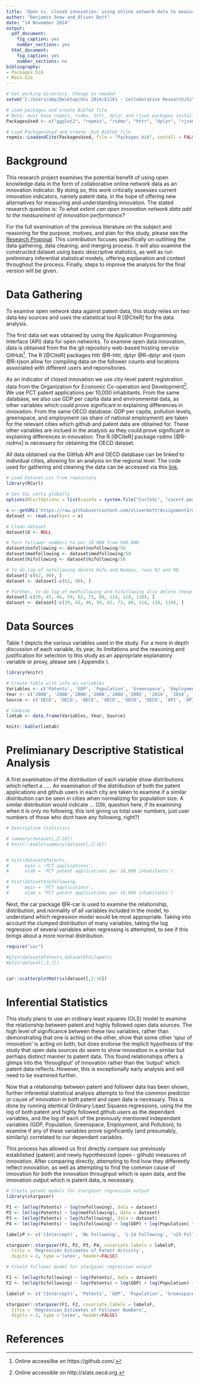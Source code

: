 ```yaml
---
title: 'Open vs. closed innovation: using online network data to measure innovation'
author: "Benjamin Snow and Oliver Bott"
date: "14 November 2014"
output:
  pdf_document:
    fig_caption: yes
    number_sections: yes
  html_document:
    fig_caption: yes
    number_sections: no
bibliography:
- Packages.bib
- Main.bib
---
```


```r
# Set working directory. Change as needed
setwd('C:/Users/a6p/Desktop/Uni 2014/E1161 - Collaborative Research/GitHub Clone/Assignment3/Assignment3/')

# Load packages and create BibTeX file
# Note: must have repmis, rsdmx, httr, dplyr and rjson packages installed
PackagesUsed <- c("ggplot2", "repmis", "rsdmx", "httr", "dplyr", "rjson", "stargazer", "knitr")

# Load PackagesUsed and create .bib BibTeX file
repmis::LoadandCite(PackagesUsed, file = "Packages.bib", install = FALSE)
```

# Background

This research project examines the potential benefit of using open knowledge data in the form of collaborative online network data as an innovation indicator. By doing so, this work critically assesses current innovation indicators, namely patent data, in the hope of offering new alternatives for measuring and understanding innovation. The stated research question is:  *To what extent can open innovation network data add to the measurement of innovation performance?*

For the full examination of the previous literature on the subject and reasoning for the purpose, motives, and plan for this study, please see the [Research Proposal](https://github.com/benjaminsnow/Collaborative-Research-Proposal-Assignment-Two-).  This contribution focuses specifically on outlining the data gathering, data cleaning, and merging process. It will also examine the constructed dataset using basic descriptive statistics, as well as run preliminary inferential statistical models, offering explanation and context throughout the process. Finally, steps to improve the analysis for the final version will be given.

# Data Gathering

To examine open network data against patent data, this study relies on two data key sources and uses the statistical tool R [@CiteR] for the data analysis. 

The first data set was obtained by using the Application Programming Interface (API) data for open networks. To examine open data innovation, data is obtained from the the git repository web-based hosting service GitHub[^GIT]. The R [@CiteR] packages httr @R-httr, dplyr @R-dplyr and rjson @R-rjson allow for compiling data on the follower counts and locations associated with different users and reponsitories.

As an indicator of closed innovation we use city-level patent registration data from the Organization for Economic Co-operation and Development[^OECD]. We use PCT patent applications per 10,000 inhabitants. From the same database, we also use GDP per capita data and environmental data, as other variables which could prove significant in explaining differences in innovation. From the same OECD database: GDP per capita, pollution levels, greenspace, and employment (as share of national employment) are taken for the relevant cities which github and patent data are obtained for. These other variables are inclued in the analysis as they could prove significant in explaining differences in innovation. The R [@CiteR] package rsdmx [@R-rsdmx] is necessary for obtaining the OECD dataset.

All data obtained via the GitHub API and OECD database can be linked to individual cities, allowing for an analysis on the regional level. The code used for gathering and cleaning the data can be accessed via this [link](https://github.com/oliverbott/Assignment3/blob/master/Data_Gathering.R).


```r
# Load Dataset.csv from repository
library(RCurl)

# Set SSL certs globally
options(RCurlOptions = list(cainfo = system.file("CurlSSL", "cacert.pem", package = "RCurl")))

x <- getURL('https://raw.githubusercontent.com/oliverbott/Assignment3/master/Dataset.csv')
dataset <- read.csv(text = x)

# Clean dataset
dataset$X <- NULL

# Turn follower numbers to per 10.000 from 500.000
dataset$nofollowing <- dataset$nofollowing/50
dataset$medfollowing <- dataset$medfollowing/50
dataset$hifollowing <- dataset$hifollowing/50

# To do log of nofollowing delete Kofu and Numazu, rows 62 and 90
dataset[-c(62, 90), ]
dataset <- dataset[-c(62, 90), ]

# Further, to do log of medfollowing and hifollowing also delete these rows without followers
dataset[-c(39, 45, 46, 59, 62, 73, 80, 114, 118, 119), ]
dataset <- dataset[-c(39, 45, 46, 59, 62, 73, 80, 114, 118, 119), ]

```

# Data Sources

Table 1 depicts the various variables used in the study. For a more in depth discussion of each variable, its year, its limitations and the reasoning and justification for selection to this study as an appropriate explanatory variable or proxy, please see ( Appendix ).

```r
library(knitr)

# Create table with info on variables
Variables <- c('Patents', 'GDP', 'Population', 'Greenspace', 'Employment', 'Pollution', 'No Following', '1-24 Following', '>25 Following')
Year <- c('2008', '2008','2008','2008','2008','2005', '2014', '2014', '2014')
Source <- c('OECD', 'OECD', 'OECD', 'OECD', 'OECD', 'OECD', 'API', 'API','API')

# Combine
limtab <- data.frame(Variables, Year, Source)

knitr::kable(limtab)
```

# Prelimianary Descriptive Statistical Analysis

A first examination of the distribution of each variable show distributions which reflect a .....  An examination of the distribution of both the patent applications and github users in each city are taken to examine if a similar distribution can be seen in cities when normalizing for population size.  A similar distribution would indicate ... (Olli, question here, if its examining when it is only no following, this isnt giving us total user numbers, just user numbers of those who dont have any following, right?)


```r

# Descriptive statistics

# summary(dataset[,2:10])
# knitr::kable(summary(dataset[,2:10])


# hist(dataset$Patents,
#      main = 'PCT applications',
#      xlab = 'PCT patent applications per 10,000 inhabitants')

# hist(dataset$nofollowing,
#      main = 'PCT applications',
#      xlab = 'PCT patent applications per 10,000 inhabitants')

```

Next, the car package @R-car is used to examine the relationship, distribution, and normality of all variables included in the model, to understand which regression model would be most appropriate.  Taking into account the clumped distribution of many variables, taking the log regression of several variables when regressing is attempted, to see if this brings about a more normal distribution.


```r
require("car")

#plot(dataset$Patents,dataset$Followers)
#plot(dataset[,3,7])


car::scatterplotMatrix(dataset[,2:10])
```

# Inferential Statistics

This study plans to use an ordinary least squares (OLS) model to examine the relationship between patent and highly followed open data sources. The high level of significance between these two variables, rather than demonstrating that one is acting on the other, show that some other 'spur of innovation' is acting on both, but does endorse the implicit hypothesis of the study that open data sources do seem to show innovation in a similar but perhaps distinct manner to patent data.  This found relationships offers a glimps into the 'throughput' of innovation rather than the 'output' which patent data reflects.  However, this is exceptionally early analysis and will need to be examined further.

Now that a relationship between patent and follower data has been shown, further inferential statistical analysis attempts to find the common predictor or cause of innovation in both patent and open data is necessary.  This is done by running identical Ordinary Least Squares regressions, using the the log of both patent and highly followed github users as the dependant variables, and the log of each of the previously mentioned independant variables (GDP, Population, Greenspace, Employment, and Pollution), to examine if any of these variables prove significantly (and presumably, similarly) correlated to our dependant variables. 

This process has allowed us first directly compare our previously established (patent) and newly hypothesized (open - github) measures of innovation. After comparing directly, attempting to find how they differently reflect innovation, as well as attempting to find the common cause of innovation for both the innovation throughput which is open data, and the innovation output which is patent data, is necessary.


```r

# Create patent models for stargazer regression output
library(stargazer)

P1 <- lm(log(Patents) ~ log(nofollowing), data = dataset)
P2 <- lm(log(Patents) ~ log(medfollowing), data = dataset)
P3 <- lm(log(Patents) ~ log(hifollowing), data = dataset)
P4 <- lm(log(Patents) ~ log(hifollowing) + log(GDP) + log(Population) + log(Greenspace) + log(Employment) + log(Pollution), data = dataset)

labelsP <- c('(Intercept)', 'No Following', '1-24 Following', '>25 Following', 'GDP', 'Population', 'Greenspace', 'Employment', 'Pollution')

stargazer::stargazer(P1, P2, P3, P4, covariate.labels = labelsP,
  title = 'Regression Estimates of Patent Activity',
  digits = 2, type ='latex', header=FALSE)
```


```r

# Create follower model for stargazer regression output

F1 <- lm(log(hifollowing) ~ log(Patents), data = dataset)
F2 <- lm(log(hifollowing) ~ log(Patents) + log(GDP) + log(Population) + log(Greenspace) + log(Employment) + log(Pollution), data = dataset)

labelsF <- c('(Intercept)', 'Patents', 'GDP', 'Population', 'Greenspace', 'Employment', 'Pollution')

stargazer::stargazer(F1, F2, covariate.labels = labelsF,
  title = 'Regression Estimates of Follower Numbers',
  digits = 2, type ='latex', header=FALSE)
```

[^OECD]: Online accessible on http://stats.oecd.org.
[^GIT]: Online accessilbe on https://github.com/.

# References




